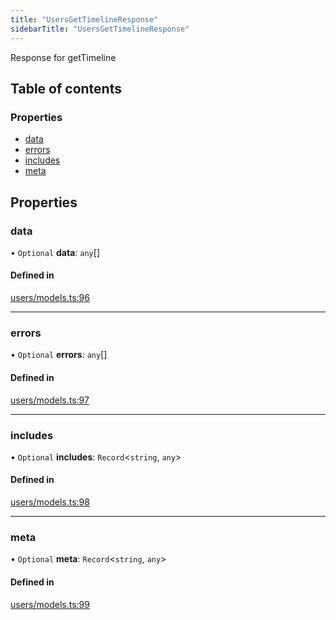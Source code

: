 ```yaml
---
title: "UsersGetTimelineResponse"
sidebarTitle: "UsersGetTimelineResponse"
---
```


Response for getTimeline

## Table of contents

### Properties

- [data](/xdks/typescript/reference/interfaces/UsersGetTimelineResponse#data)
- [errors](/xdks/typescript/reference/interfaces/UsersGetTimelineResponse#errors)
- [includes](/xdks/typescript/reference/interfaces/UsersGetTimelineResponse#includes)
- [meta](/xdks/typescript/reference/interfaces/UsersGetTimelineResponse#meta)

## Properties

### data

• `Optional` **data**: `any`[]

#### Defined in

[users/models.ts:96](https://github.com/xdevplatform/xdk/blob/298ca9350d035e40e7c8ee0753c50052819a41e2/xdk/typescript/src/users/models.ts#L96)

___

### errors

• `Optional` **errors**: `any`[]

#### Defined in

[users/models.ts:97](https://github.com/xdevplatform/xdk/blob/298ca9350d035e40e7c8ee0753c50052819a41e2/xdk/typescript/src/users/models.ts#L97)

___

### includes

• `Optional` **includes**: `Record`\<`string`, `any`\>

#### Defined in

[users/models.ts:98](https://github.com/xdevplatform/xdk/blob/298ca9350d035e40e7c8ee0753c50052819a41e2/xdk/typescript/src/users/models.ts#L98)

___

### meta

• `Optional` **meta**: `Record`\<`string`, `any`\>

#### Defined in

[users/models.ts:99](https://github.com/xdevplatform/xdk/blob/298ca9350d035e40e7c8ee0753c50052819a41e2/xdk/typescript/src/users/models.ts#L99)

